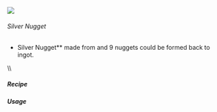 ![](/mods/techreborn/silver_nugget.png)

###### Silver Nugget


- Silver Nugget** made from
        <Mcitem id="techreborn:silver_ingot"/> and 9
        nuggets could be formed back to ingot.

\\\\

##### Recipe

<Recipe recipe=" input air air air input air techreborn:silver_ingot
air input air air air output techreborn:silver_nugget,9
"/>

##### Usage

<Recipe recipe=" input techreborn:silver_nugget
techreborn:silver_nugget techreborn:silver_nugget input
techreborn:silver_nugget techreborn:silver_nugget
techreborn:silver_nugget input techreborn:silver_nugget
techreborn:silver_nugget techreborn:silver_nugget output
techreborn:silver_ingot "/>
